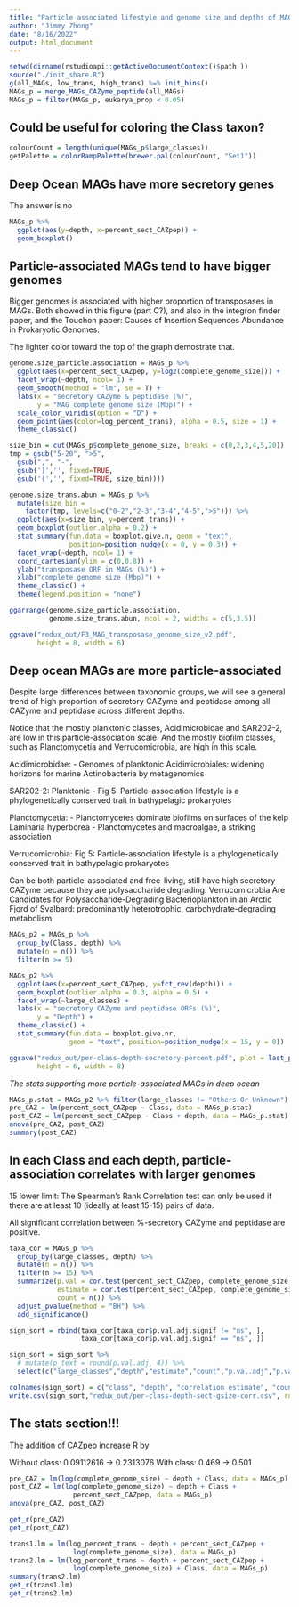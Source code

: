 ```yaml
---
title: "Particle associated lifestyle and genome size and depths of MAGs"
author: "Jimmy Zhong"
date: "8/16/2022"
output: html_document
---
```


```r
setwd(dirname(rstudioapi::getActiveDocumentContext()$path ))
source("./init_share.R")
g(all_MAGs, low_trans, high_trans) %=% init_bins()
MAGs_p = merge_MAGs_CAZyme_peptide(all_MAGs)
MAGs_p = filter(MAGs_p, eukarya_prop < 0.05)
```

## Could be useful for coloring the Class taxon?
```r
colourCount = length(unique(MAGs_p$large_classes))
getPalette = colorRampPalette(brewer.pal(colourCount, "Set1"))
```

## Deep Ocean MAGs have more secretory genes
The answer is no
```r
MAGs_p %>%
  ggplot(aes(y=depth, x=percent_sect_CAZpep)) +
  geom_boxplot()
```


## Particle-associated MAGs tend to have bigger genomes

Bigger genomes is associated with higher proportion of transposases in MAGs.
Both showed in this figure (part C?), and also in the integron finder paper, and
the Touchon paper: Causes of Insertion Sequences Abundance in Prokaryotic Genomes.

The lighter color toward the top of the graph demostrate that.

```r
genome.size_particle.association = MAGs_p %>%
  ggplot(aes(x=percent_sect_CAZpep, y=log2(complete_genome_size))) +
  facet_wrap(~depth, ncol= 1) +
  geom_smooth(method = "lm", se = T) +
  labs(x = "secretory CAZyme & peptidase (%)",
       y = "MAG complete genome size (Mbp)") +
  scale_color_viridis(option = "D") +
  geom_point(aes(color=log_percent_trans), alpha = 0.5, size = 1) +
  theme_classic()

size_bin = cut(MAGs_p$complete_genome_size, breaks = c(0,2,3,4,5,20))
tmp = gsub("5-20", ">5",
  gsub(",", "-",
  gsub(']','', fixed=TRUE,
  gsub('(','', fixed=TRUE, size_bin))))

genome.size_trans.abun = MAGs_p %>%
  mutate(size_bin = 
    factor(tmp, levels=c("0-2","2-3","3-4","4-5",">5"))) %>%
  ggplot(aes(x=size_bin, y=percent_trans)) + 
  geom_boxplot(outlier.alpha = 0.2) +
  stat_summary(fun.data = boxplot.give.n, geom = "text", 
               position=position_nudge(x = 0, y = 0.3)) + 
  facet_wrap(~depth, ncol= 1) +
  coord_cartesian(ylim = c(0,0.8)) +
  ylab("transposase ORF in MAGs (%)") +
  xlab("complete genome size (Mbp)") +
  theme_classic() +
  theme(legend.position = "none")

ggarrange(genome.size_particle.association,
          genome.size_trans.abun, ncol = 2, widths = c(5,3.5))

ggsave("redux_out/F3_MAG_transposase_genome_size_v2.pdf",
       height = 8, width = 6)
```


## Deep ocean MAGs are more particle-associated

Despite large differences between taxonomic groups, we will see a general
trend of high proportion of secretory CAZyme and peptidase among all CAZyme
and peptidase across different depths.

Notice that the mostly planktonic classes, Acidimicrobidae and SAR202-2,
are low in this particle-association scale. And the mostly biofilm classes,
such as Planctomycetia and Verrucomicrobia, are high in this scale.

Acidimicrobidae:
- Genomes of planktonic Acidimicrobiales: widening horizons for marine Actinobacteria by metagenomics

SAR202-2: Planktonic
- Fig 5: Particle-association lifestyle is a phylogenetically
conserved trait in bathypelagic prokaryotes

Planctomycetia:
- Planctomycetes dominate biofilms on surfaces of the kelp Laminaria hyperborea
- Planctomycetes and macroalgae, a striking association

Verrucomicrobia:
Fig 5: Particle-association lifestyle is a phylogenetically
conserved trait in bathypelagic prokaryotes

Can be both particle-associated and free-living, still have high secretory CAZyme because they are polysaccharide degrading:
Verrucomicrobia Are Candidates for Polysaccharide-Degrading Bacterioplankton in an Arctic Fjord of Svalbard: predominantly heterotrophic, carbohydrate-degrading metabolism

```r
MAGs_p2 = MAGs_p %>%
  group_by(Class, depth) %>%
  mutate(n = n()) %>%
  filter(n >= 5)

MAGs_p2 %>%
  ggplot(aes(x=percent_sect_CAZpep, y=fct_rev(depth))) +
  geom_boxplot(outlier.alpha = 0.3, alpha = 0.5) +
  facet_wrap(~large_classes) +
  labs(x = "secretory CAZyme and peptidase ORFs (%)",
       y = "Depth") +
  theme_classic() +
  stat_summary(fun.data = boxplot.give.nr, 
               geom = "text", position=position_nudge(x = 15, y = 0))

ggsave("redux_out/per-class-depth-secretory-percent.pdf", plot = last_plot(),
       height = 6, width = 8)
```

*The stats supporting more particle-associated MAGs in deep ocean*
```r
MAGs_p.stat = MAGs_p2 %>% filter(large_classes != "Others Or Unknown")
pre_CAZ = lm(percent_sect_CAZpep ~ Class, data = MAGs_p.stat)
post_CAZ = lm(percent_sect_CAZpep ~ Class + depth, data = MAGs_p.stat)
anova(pre_CAZ, post_CAZ)
summary(post_CAZ)
```


## In each Class and each depth, particle-association correlates with larger genomes

15 lower limit: The Spearman's Rank Correlation test can only be used if
there are at least 10 (ideally at least 15-15) pairs of data.

All significant correlation between %-secretory CAZyme and peptidase are positive.

```r
taxa_cor = MAGs_p %>%
  group_by(large_classes, depth) %>%
  mutate(n = n()) %>%
  filter(n >= 15) %>%
  summarize(p.val = cor.test(percent_sect_CAZpep, complete_genome_size, method = "spearman")$p.val,
            estimate = cor.test(percent_sect_CAZpep, complete_genome_size, method = "spearman")$estimate,
            count = n()) %>%
  adjust_pvalue(method = "BH") %>%
  add_significance()

sign_sort = rbind(taxa_cor[taxa_cor$p.val.adj.signif != "ns", ],
                  taxa_cor[taxa_cor$p.val.adj.signif == "ns", ]) 

sign_sort = sign_sort %>%
  # mutate(p_text = round(p.val.adj, 4)) %>%
  select(c("large_classes","depth","estimate","count","p.val.adj","p.val.adj.signif"))

colnames(sign_sort) = c("class", "depth", "correlation estimate", "count", "adjusted p-value", "significance")
write.csv(sign_sort,"redux_out/per-class-depth-sect-gsize-corr.csv", row.names = FALSE)
```


## The stats section!!!

The addition of CAZpep increase R by

Without class: 0.09112616 -> 0.2313076
With class: 0.469 -> 0.501

```r
pre_CAZ = lm(log(complete_genome_size) ~ depth + Class, data = MAGs_p)
post_CAZ = lm(log(complete_genome_size) ~ depth + Class +
                percent_sect_CAZpep, data = MAGs_p)
anova(pre_CAZ, post_CAZ)

get_r(pre_CAZ)
get_r(post_CAZ)
```


```r
trans1.lm = lm(log_percent_trans ~ depth + percent_sect_CAZpep + 
                log(complete_genome_size), data = MAGs_p)
trans2.lm = lm(log_percent_trans ~ depth + percent_sect_CAZpep + 
                log(complete_genome_size) + Class, data = MAGs_p)
summary(trans2.lm)
get_r(trans1.lm)
get_r(trans2.lm)
```




